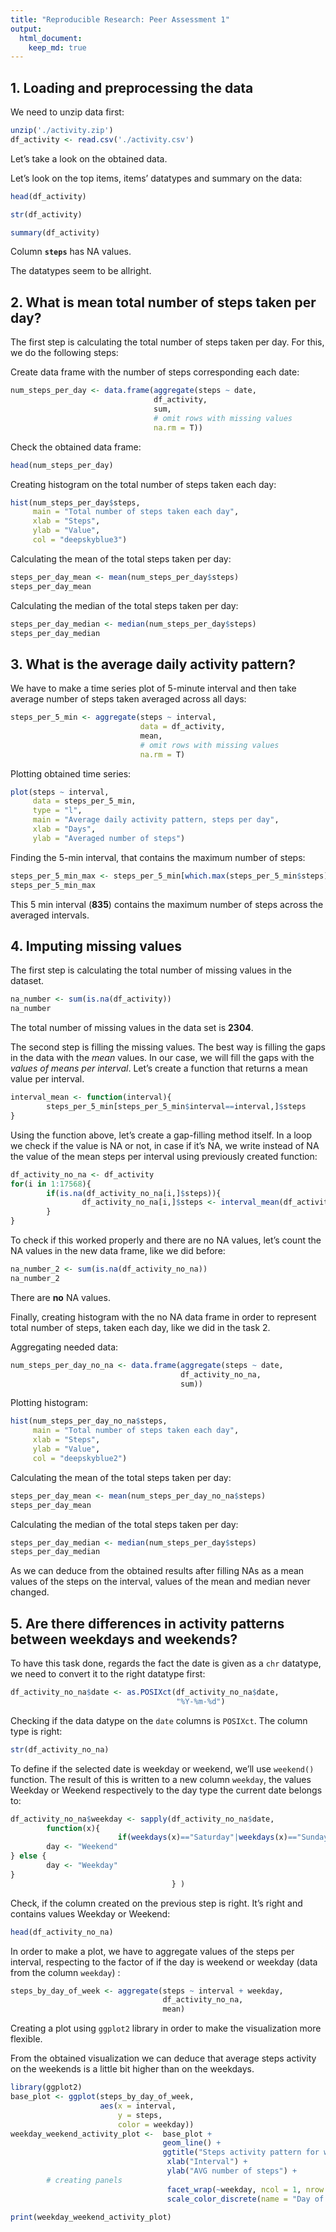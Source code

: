 ```yaml
---
title: "Reproducible Research: Peer Assessment 1"
output: 
  html_document:
    keep_md: true
---
```


## 1. Loading and preprocessing the data

We need to unzip data first:

```r
unzip('./activity.zip')
df_activity <- read.csv('./activity.csv')
```

Let's take a look on the obtained data.

Let's look on the top items, items' datatypes and summary on the data:

```r
head(df_activity)
```

```r
str(df_activity)
```

```r
summary(df_activity)
```

Column **`steps`** has NA values.

The datatypes seem to be allright.

## 2. What is mean total number of steps taken per day?

The first step is calculating the total number of steps taken per day. For this, we do the following steps:

Create data frame with the number of steps corresponding each date:

```r
num_steps_per_day <- data.frame(aggregate(steps ~ date,
                                df_activity,
                                sum, 
                                # omit rows with missing values
                                na.rm = T))
```

Check the obtained data frame:

```r
head(num_steps_per_day)
```

Creating histogram on the total number of steps taken each day:

```r
hist(num_steps_per_day$steps,
     main = "Total number of steps taken each day",
     xlab = "Steps",
     ylab = "Value",
     col = "deepskyblue3")
```

Calculating the mean of the total steps taken per day:

```r
steps_per_day_mean <- mean(num_steps_per_day$steps)
steps_per_day_mean
```

Calculating the median of the total steps taken per day:

```r
steps_per_day_median <- median(num_steps_per_day$steps)
steps_per_day_median
```

## 3. What is the average daily activity pattern?

We have to make a time series plot of 5-minute interval and then take average number of steps taken averaged across all days:

```r
steps_per_5_min <- aggregate(steps ~ interval,
                             data = df_activity,
                             mean,
                             # omit rows with missing values
                             na.rm = T)
```

Plotting obtained time series:

```r
plot(steps ~ interval,
     data = steps_per_5_min,
     type = "l",
     main = "Average daily activity pattern, steps per day",
     xlab = "Days",
     ylab = "Averaged number of steps")
```

Finding the 5-min interval, that contains the maximum number of steps:

```r
steps_per_5_min_max <- steps_per_5_min[which.max(steps_per_5_min$steps),]$interval
steps_per_5_min_max
```

This 5 min interval (**835**) contains the maximum number of steps across the averaged intervals.

## 4. Imputing missing values

The first step is calculating the total number of missing values in the dataset.

```r
na_number <- sum(is.na(df_activity))
na_number
```

The total number of missing values in the data set is **2304**.

The second step is filling the missing values. The best way is filling the gaps in the data with the *mean* values. In our case, we will fill the gaps with the *values of means per interval*. Let's create a function that returns a mean value per interval.

```r
interval_mean <- function(interval){
        steps_per_5_min[steps_per_5_min$interval==interval,]$steps
}
```

Using the function above, let's create a gap-filling method itself. In a loop we check if the value is NA or not, in case if it's NA, we write instead of NA the value of the mean steps per interval using previously created function:

```r
df_activity_no_na <- df_activity
for(i in 1:17568){
        if(is.na(df_activity_no_na[i,]$steps)){
                df_activity_no_na[i,]$steps <- interval_mean(df_activity_no_na[i,]$interval)
        }
}
```

To check if this worked properly and there are no NA values, let's count the NA values in the new data frame, like we did before:

```r
na_number_2 <- sum(is.na(df_activity_no_na))
na_number_2
```

There are **no** NA values.

Finally, creating histogram with the no NA data frame in order to represent total number of steps, taken each day, like we did in the task 2.

Aggregating needed data:

```r
num_steps_per_day_no_na <- data.frame(aggregate(steps ~ date,
                                      df_activity_no_na,
                                      sum))
```

Plotting histogram:

```r
hist(num_steps_per_day_no_na$steps,
     main = "Total number of steps taken each day",
     xlab = "Steps",
     ylab = "Value",
     col = "deepskyblue2")
```

Calculating the mean of the total steps taken per day:

```r
steps_per_day_mean <- mean(num_steps_per_day_no_na$steps)
steps_per_day_mean
```

Calculating the median of the total steps taken per day:

```r
steps_per_day_median <- median(num_steps_per_day$steps)
steps_per_day_median
```

As we can deduce from the obtained results after filling NAs as a mean values of the steps on the interval, values of the mean and median never changed.

## 5. Are there differences in activity patterns between weekdays and weekends?

To have this task done, regards the fact the date is given as a `chr` datatype, we need to convert it to the right datatype first:

```r
df_activity_no_na$date <- as.POSIXct(df_activity_no_na$date, 
                                     "%Y-%m-%d")
```

Checking if the data datype on the `date` columns is `POSIXct`. The column type is right:

```r
str(df_activity_no_na)
```

To define if the selected date is weekday or weekend, we'll use `weekend()` function. The result of this is written to a new column `weekday`, the values Weekday or Weekend respectively to the day type the current date belongs to:

```r
df_activity_no_na$weekday <- sapply(df_activity_no_na$date,
        function(x){
                        if(weekdays(x)=="Saturday"|weekdays(x)=="Sunday") {
        day <- "Weekend"
} else {
        day <- "Weekday"
}
                                    } )
```

Check, if the column created on the previous step is right. It's right and contains values Weekday or Weekend:

```r
head(df_activity_no_na)
```

In order to make a plot, we have to aggregate values of the steps per interval, respecting to the factor of if the day is weekend or weekday (data from the column `weekday`) :

```r
steps_by_day_of_week <- aggregate(steps ~ interval + weekday,
                                  df_activity_no_na,
                                  mean)
```

Creating a plot using `ggplot2` library in order to make the visualization more flexible.

From the obtained visualization we can deduce that average steps activity on the weekends is a little bit higher than on the weekdays.

```r
library(ggplot2)
base_plot <- ggplot(steps_by_day_of_week, 
                    aes(x = interval, 
                        y = steps, 
                        color = weekday)) 
weekday_weekend_activity_plot <-  base_plot + 
                                  geom_line() + 
                                  ggtitle("Steps activity pattern for weekdays and weekends") + 
                                   xlab("Interval") + 
                                   ylab("AVG number of steps") +
        # creating panels
                                   facet_wrap(~weekday, ncol = 1, nrow = 2) +
                                   scale_color_discrete(name = "Day of the week")

print(weekday_weekend_activity_plot)
```
